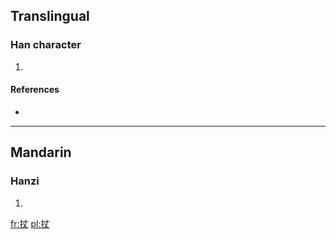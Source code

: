 ==Translingual==

===Han character===
{{Han char|rn=64|rad=手|as=03|sn=6|four=5500<sub>0</sub>|canj=手十大 (QJK)}}

# {{defn|Han|sort=手03}}

====References====
* {{Han ref|kx=0417.200|dkj=11795|dj=0764.130|hdz=31829.080|uh=6259|ud=25177|bh=C9E9|bd=51689}}

----

==Mandarin==

===Hanzi===
{{cmn-hanzi|pin=[[zhàng]] ([[zhang4]])|wg=chang<sup>4</sup>}}

# {{defn|Mandarin|sort=手03}}

[[fr:扙]]
[[pl:扙]]